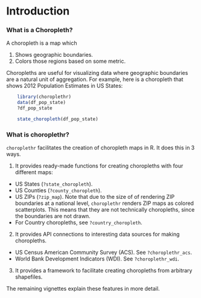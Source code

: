 <!--
%\VignetteEngine{knitr}
%\VignetteIndexEntry{a) Introduction}
-->

Introduction
========================================================

### What is a Choropleth?

A choropleth is a map which 

  1. Shows geographic boundaries.
  2. Colors those regions based on some metric.

Choropleths are useful for visualizing data where geographic boundaries are a natural unit of aggregation.  For example, here is a choropleth that shows 2012 Population Estimates in US States:

```r
    library(choroplethr)
    data(df_pop_state)
    ?df_pop_state

    state_choropleth(df_pop_state)
```

### What is choroplethr? 

`choroplethr` facilitates the creation of choropleth maps in R. It does this in 3 ways.

1. It provides ready-made functions for creating choropleths with four different maps:
  - US States (`?state_choropleth`).
  - US Counties (`?county_choropleth`).
  - US ZIPs (`?zip_map`). Note that due to the size of of rendering ZIP boundaries at a national level, `choroplethr` renders ZIP maps as colored scatterplots. This means that they are not technically choropleths, since the boundaries are not drawn.
  - For Country choropleths, see `?country_choropleth`.
2. It provides API connections to interesting data sources for making choropleths.
  - US Census American Community Survey (ACS). See `?choroplethr_acs`.
  - World Bank Development Indicators (WDI). See `?choroplethr_wdi`.
3. It provides a framework to facilitate creating choropleths from arbitrary shapefiles.

The remaining vignettes explain these features in more detail.

